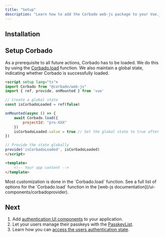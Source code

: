 ```yaml
---
title: "Setup"
description: "Learn how to add the Corbado web-js package to your Vue.js application."
---
```



## Installation

<Installation />

## Setup Corbado

As a prerequisite to all future actions, Corbado has to be loaded.
We do this by using the [Corbado.load](/ui-components/corbadoprovider) function.
We also maintain a global state, indicating whether Corbado is successfully loaded.

```html App.vue
<script setup lang="ts">
import Corbado from "@corbado/web-js"
import { ref, provide, onMounted } from 'vue'

// Create a global state
const isCorbadoLoaded = ref(false)

onMounted(async () => {
    await Corbado.load({
        projectId: "pro-XXX"
    })
    isCorbadoLoaded.value = true // Set the global state to true after Corbado is loaded
})

// Provide the state globally
provide('isCorbadoLoaded', isCorbadoLoaded)
</script>

<template>
    <!-- Your app content -->
</template>

```

<Note>
    Most customization is done in the `Corbado.load` function.
    See a full list of options for the `Corbado.load` function in the [web-js
    documentation](/ui-components/corbadoprovider).
</Note>

## Next

1. Add [authentication UI components](/frontend-integration/vue-js/authentication-ui) to your application.
2. Let your users manage their passkeys with the [PasskeyList](/frontend-integration/vue-js/passkeylist).
3. Learn how you can [access the users authentication state](/frontend-integration/vue-js/authentication-state).